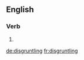 
==English==

===Verb===
{{head|en}}

# {{present participle of|disgruntle}}

[[de:disgruntling]]
[[fr:disgruntling]]